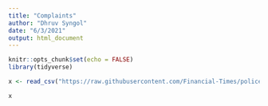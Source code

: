 ```yaml
---
title: "Complaints"
author: "Dhruv Syngol"
date: "6/3/2021"
output: html_document
---
```


```r
knitr::opts_chunk$set(echo = FALSE)
library(tidyverse)
```


```r
x <- read_csv("https://raw.githubusercontent.com/Financial-Times/police-misconduct-complaints-analysis/main/output/philly_clean.csv")
```
```r
x
```


